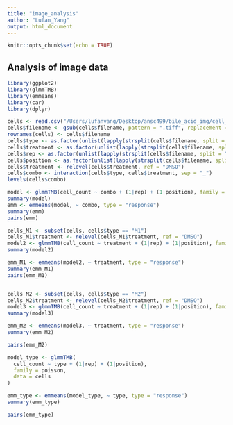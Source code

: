 ```yaml
---
title: "image_analysis"
author: "Lufan_Yang"
output: html_document
---
```


```r
knitr::opts_chunk$set(echo = TRUE)
```

## Analysis of image data

```r
library(ggplot2)
library(glmmTMB)
library(emmeans)
library(car)
library(dplyr)
```

```r
cells <- read.csv("/Users/lufanyang/Desktop/ansc499/bile_acid_img/cell_counts.csv")
cells$filename <- gsub(cells$filename, pattern = ".tiff", replacement = "")
rownames(cells) <- cells$filename
cells$type <- as.factor(unlist(lapply(strsplit(cells$filename, split = "_"), function(x) x[1])))
cells$treatment <- as.factor(unlist(lapply(strsplit(cells$filename, split = "_"), function(x) x[2])))
cells$rep <- as.factor(unlist(lapply(strsplit(cells$filename, split = "_"), function(x) x[3])))
cells$position <- as.factor(unlist(lapply(strsplit(cells$filename, split = "_"), function(x) x[4])))
cells$treatment <- relevel(cells$treatment, ref = "DMSO")
cells$combo <- interaction(cells$type, cells$treatment, sep = "_")
levels(cells$combo) 
```

```r
model <- glmmTMB(cell_count ~ combo + (1|rep) + (1|position), family = "poisson", data = cells)
summary(model)
emm <- emmeans(model, ~ combo, type = "response")
summary(emm)
pairs(emm)
```



```r
cells_M1 <- subset(cells, cells$type == "M1")
cells_M1$treatment <- relevel(cells_M1$treatment, ref = "DMSO")
model2 <- glmmTMB(cell_count ~ treatment + (1|rep) + (1|position), family = "poisson", data = cells_M1)
summary(model2)

emm_M1 <- emmeans(model2, ~ treatment, type = "response")
summary(emm_M1)
pairs(emm_M1)
```

```r
```

```r
cells_M2 <- subset(cells, cells$type == "M2")
cells_M2$treatment <- relevel(cells_M2$treatment, ref = "DMSO")
model3 <- glmmTMB(cell_count ~ treatment + (1|rep) + (1|position), family = "poisson", data = cells_M2)
summary(model3)

emm_M2 <- emmeans(model3, ~ treatment, type = "response")
summary(emm_M2)

pairs(emm_M2)
```

```r
model_type <- glmmTMB(
  cell_count ~ type + (1|rep) + (1|position),
  family = poisson,
  data = cells
)

emm_type <- emmeans(model_type, ~ type, type = "response")
summary(emm_type)

pairs(emm_type)
```

